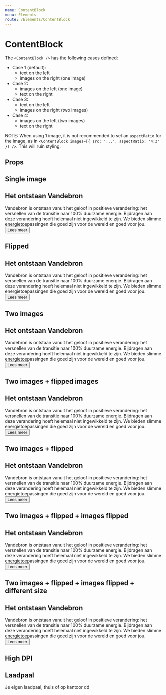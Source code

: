 ```yaml
---
name: ContentBlock
menu: Elements
route: /Elements/ContentBlock
---
```



# ContentBlock

The `<ContentBlock />` has the following cases defined:
- Case 1 (default):
  - text on the left
  - images on the right (one image)
- Case 2:
  - images on the left (one image)
  - text on the right
- Case 3:
  - text on the left
  - images on the right (two images)
- Case 4:
  - images on the left (two images)
  - text on the right

NOTE: When using 1 image, it is not recommended to set an
`aspectRatio` for the image, as in `<ContentBlock images=[{ src: '...', aspectRatio: '4:3' }] />`. This will ruin styling.


## Props
<PropsTable of={ContentBlock} />

## Single image
<Playground wrapper={Wrapper}>
  <ContentBlock
    images={[
      {
        title: 'A test placeholder',
        alt: 'A test placeholder',
        src: 'https://via.placeholder.com/1440x800/888/fff',
        key: 'example-1',
      },
    ]}
  >
    <H2>Het ontstaan Vandebron</H2>
    <Paragraph>
      Vandebron is ontstaan vanuit het geloof in positieve verandering: het
      versnellen van de transitie naar 100% duurzame energie. Bijdragen aan
      deze verandering hoeft helemaal niet ingewikkeld te zijn. We bieden
      slimme energietoepassingen die goed zijn voor de wereld en goed voor jou.
    </Paragraph>
    <Button theme="alternate">Lees meer</Button>
  </ContentBlock>
</Playground>

## Flipped
<Playground wrapper={Wrapper}>
  <ContentBlock
    flipped
    images={[
      {
        title: 'A test placeholder',
        alt: 'A test placeholder',
        src: 'https://via.placeholder.com/1440x800/888/fff',
        key: 'example-2',
      },
    ]}
  >
    <H2>Het ontstaan Vandebron</H2>
    <Paragraph>
      Vandebron is ontstaan vanuit het geloof in positieve verandering: het
      versnellen van de transitie naar 100% duurzame energie. Bijdragen aan
      deze verandering hoeft helemaal niet ingewikkeld te zijn. We bieden
      slimme energietoepassingen die goed zijn voor de wereld en goed voor jou.
    </Paragraph>
    <Button theme="alternate">Lees meer</Button>
  </ContentBlock>
</Playground>

## Two images
<Playground wrapper={Wrapper}>
  <ContentBlock
    images={[
      {
        title: 'A test placeholder',
        alt: 'A test placeholder',
        src: 'https://via.placeholder.com/1440x800/888/fff',
        key: 'example-3-image-1',
        aspectRatio: '16:9',
      },
      {
        title: 'A test placeholder 2',
        alt: 'A test placeholder 2',
        src: 'https://via.placeholder.com/800x800',
        key: 'example-3-image-2',
        aspectRatio: '1:1',
      },
    ]}
  >
    <H2>Het ontstaan Vandebron</H2>
    <Paragraph>
      Vandebron is ontstaan vanuit het geloof in positieve verandering: het
      versnellen van de transitie naar 100% duurzame energie. Bijdragen aan
      deze verandering hoeft helemaal niet ingewikkeld te zijn. We bieden
      slimme energietoepassingen die goed zijn voor de wereld en goed voor jou.
    </Paragraph>
    <Button theme="alternate">Lees meer</Button>
  </ContentBlock>
</Playground>

## Two images + flipped images
<Playground wrapper={Wrapper}>
  <ContentBlock
    imagesFlipped
    images={[
      {
        title: 'A test placeholder',
        alt: 'A test placeholder',
        src: 'https://via.placeholder.com/1440x800/888/fff',
        key: 'example-4-image-1',
        aspectRatio: '16:9',
      },
      {
        title: 'A test placeholder 2',
        alt: 'A test placeholder 2',
        src: 'https://via.placeholder.com/800x800',
        key: 'example-4-image-2',
        aspectRatio: '1:1',
      },
    ]}
  >
    <H2>Het ontstaan Vandebron</H2>
    <Paragraph>
      Vandebron is ontstaan vanuit het geloof in positieve verandering: het
      versnellen van de transitie naar 100% duurzame energie. Bijdragen aan
      deze verandering hoeft helemaal niet ingewikkeld te zijn. We bieden
      slimme energietoepassingen die goed zijn voor de wereld en goed voor jou.
    </Paragraph>
    <Button theme="alternate">Lees meer</Button>
  </ContentBlock>
</Playground>

## Two images + flipped
<Playground wrapper={Wrapper}>
  <ContentBlock
    flipped
    images={[
      {
        title: 'A test placeholder',
        alt: 'A test placeholder',
        src: 'https://via.placeholder.com/1440x800/888/fff',
        key: 'example-5-image-1',
        aspectRatio: '16:9',
      },
      {
        title: 'A test placeholder 2',
        alt: 'A test placeholder 2',
        src: 'https://via.placeholder.com/800x800',
        key: 'example-5-image-2',
        aspectRatio: '1:1',
      },
    ]}
  >
    <H2>Het ontstaan Vandebron</H2>
    <Paragraph>
      Vandebron is ontstaan vanuit het geloof in positieve verandering: het
      versnellen van de transitie naar 100% duurzame energie. Bijdragen aan
      deze verandering hoeft helemaal niet ingewikkeld te zijn. We bieden
      slimme energietoepassingen die goed zijn voor de wereld en goed voor jou.
    </Paragraph>
    <Button theme="alternate">Lees meer</Button>
  </ContentBlock>
</Playground>

## Two images + flipped + images flipped
<Playground wrapper={Wrapper}>
  <ContentBlock
    flipped
    imagesFlipped
    images={[
      {
        title: 'A test placeholder',
        alt: 'A test placeholder',
        src: 'https://via.placeholder.com/1440x800/888/fff',
        key: 'example-6-image-1',
        aspectRatio: '16:9',
      },
      {
        title: 'A test placeholder 2',
        alt: 'A test placeholder 2',
        src: 'https://via.placeholder.com/800x800',
        key: 'example-6-image-2',
        aspectRatio: '1:1',
      },
    ]}
  >
    <H2>Het ontstaan Vandebron</H2>
    <Paragraph>
      Vandebron is ontstaan vanuit het geloof in positieve verandering: het
      versnellen van de transitie naar 100% duurzame energie. Bijdragen aan
      deze verandering hoeft helemaal niet ingewikkeld te zijn. We bieden
      slimme energietoepassingen die goed zijn voor de wereld en goed voor jou.
    </Paragraph>
    <Button theme="alternate">Lees meer</Button>
  </ContentBlock>
</Playground>

## Two images + flipped + images flipped + different size
<Playground wrapper={Wrapper}>
  <ContentBlock
    flipped
    imagesFlipped
    images={[
      {
        title: 'A test placeholder',
        alt: 'A test placeholder',
        src: 'https://via.placeholder.com/1440x800/888/fff',
        key: 'example-7-image-1',
        aspectRatio: '4:3',
      },
      {
        title: 'A test placeholder 2',
        alt: 'A test placeholder 2',
        src: 'https://via.placeholder.com/800x800',
        key: 'example-7-image-2',
        aspectRatio: '1:1',
        size: 'small',
      },
    ]}
  >
    <H2>Het ontstaan Vandebron</H2>
    <Paragraph>
      Vandebron is ontstaan vanuit het geloof in positieve verandering: het
      versnellen van de transitie naar 100% duurzame energie. Bijdragen aan
      deze verandering hoeft helemaal niet ingewikkeld te zijn. We bieden
      slimme energietoepassingen die goed zijn voor de wereld en goed voor jou.
    </Paragraph>
    <Button theme="alternate">Lees meer</Button>
  </ContentBlock>
</Playground>

## High DPI 
<Playground wrapper={Wrapper}>
  <ContentBlock
    images={[
      {
        key: 'laadpaal-block--image-1',
        title: 'Laadpaal',
        src: 'http://placehold.it/100x100?text=@1x',
        src2x: 'http://placehold.it/200x200?text=@2x',
      }
    ]}
  >
    <H2>Laadpaal</H2>
    <Paragraph>
      Je eigen laadpaal, thuis of op kantoor dd
    </Paragraph>
  </ContentBlock>
</Playground>